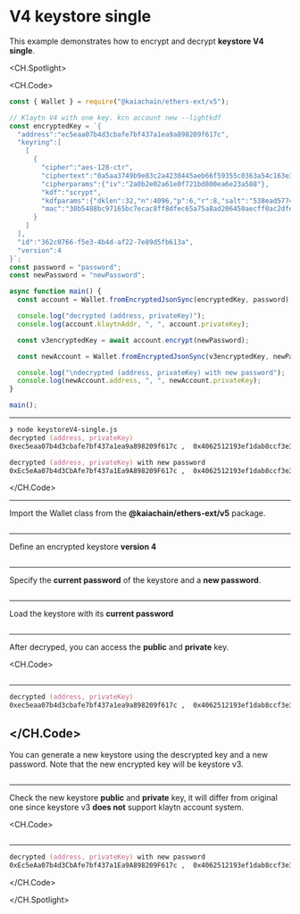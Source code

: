 # V4 keystore single

This example demonstrates how to encrypt and decrypt **keystore V4 single**.

<CH.Spotlight>

<CH.Code>

```js keystoreV4-single.js
const { Wallet } = require("@kaiachain/ethers-ext/v5");

// Klaytn V4 with one key. kcn account new --lightkdf
const encryptedKey = `{
  "address":"ec5eaa07b4d3cbafe7bf437a1ea9a898209f617c",
  "keyring":[
    [
      {
        "cipher":"aes-128-ctr",
        "ciphertext":"0a5aa3749b9e83c2a4238445aeb66f59355c0363a54c163e34e454f76e061e47",
        "cipherparams":{"iv":"2a0b2e02a61e0f721bd800ea6e23a588"},
        "kdf":"scrypt",
        "kdfparams":{"dklen":32,"n":4096,"p":6,"r":8,"salt":"538ead57745bcd946b05fe294de08256628d9a0a393fd29ced933ba5fc045b07"},
        "mac":"30b5488bc97165bc7ecac8ff8dfec65a75a8ad206450aecff0ac2dfea6f79b08"
      }
    ]
  ],
  "id":"362c0766-f5e3-4b4d-af22-7e89d5fb613a",
  "version":4
}`;
const password = "password";
const newPassword = "newPassword";

async function main() {
  const account = Wallet.fromEncryptedJsonSync(encryptedKey, password);

  console.log("decrypted (address, privateKey)");
  console.log(account.klaytnAddr, ", ", account.privateKey);

  const v3encryptedKey = await account.encrypt(newPassword);

  const newAccount = Wallet.fromEncryptedJsonSync(v3encryptedKey, newPassword);

  console.log("\ndecrypted (address, privateKey) with new password");
  console.log(newAccount.address, ", ", newAccount.privateKey);
}

main();
```
---

```zsh output
❯ node keystoreV4-single.js
decrypted (address, privateKey)
0xec5eaa07b4d3cbafe7bf437a1ea9a898209f617c ,  0x4062512193ef1dab8ccf3e3d7a4862e3c740bdf11d852954ed48bc73643e354f

decrypted (address, privateKey) with new password
0xEc5eAa07b4d3CbAfe7bf437a1Ea9A898209F617c ,  0x4062512193ef1dab8ccf3e3d7a4862e3c740bdf11d852954ed48bc73643e354f
```

</CH.Code>

---

Import the Wallet class from the **@kaiachain/ethers-ext/v5** package.

```js keystoreV4-single.js focus=1

```
---
Define an encrypted keystore **version 4**

```js keystoreV4-single.js focus=4:20

```
---
Specify the **current password** of the keystore and a **new password**.

```js keystoreV4-single.js focus=21:22

```
---
Load the keystore with its **current password**

```js keystoreV4-single.js focus=25

```
---
After decryped, you can access the **public** and **private** key.

<CH.Code>
```js keystoreV4-single.js focus=27:28

```
---

```zsh output
decrypted (address, privateKey)
0xec5eaa07b4d3cbafe7bf437a1ea9a898209f617c ,  0x4062512193ef1dab8ccf3e3d7a4862e3c740bdf11d852954ed48bc73643e354f
````

</CH.Code>
---
You can generate a new keystore using the descrypted key and a new password.  Note that the new encrypted key will be keystore v3. 

```js keystoreV4-single.js focus=30

```
---
Check the new keystore **public** and **private** key, it will differ from original one since keystore v3 **does not** support klaytn account system.

<CH.Code>
```js keystoreV4-single.js focus=32:35

```
---

```zsh output
decrypted (address, privateKey) with new password
0xEc5eAa07b4d3CbAfe7bf437a1Ea9A898209F617c ,  0x4062512193ef1dab8ccf3e3d7a4862e3c740bdf11d852954ed48bc73643e354f
````

</CH.Code>

</CH.Spotlight>
